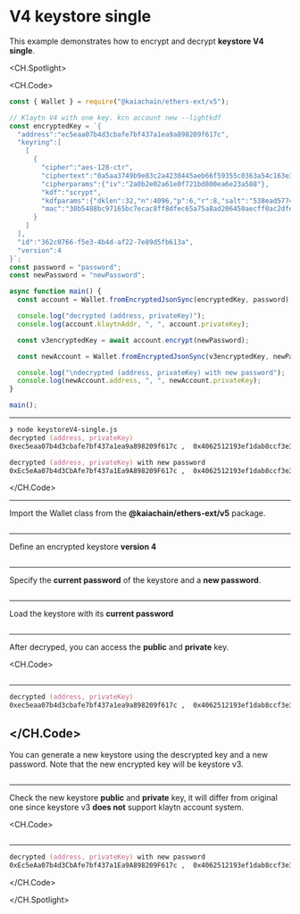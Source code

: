 # V4 keystore single

This example demonstrates how to encrypt and decrypt **keystore V4 single**.

<CH.Spotlight>

<CH.Code>

```js keystoreV4-single.js
const { Wallet } = require("@kaiachain/ethers-ext/v5");

// Klaytn V4 with one key. kcn account new --lightkdf
const encryptedKey = `{
  "address":"ec5eaa07b4d3cbafe7bf437a1ea9a898209f617c",
  "keyring":[
    [
      {
        "cipher":"aes-128-ctr",
        "ciphertext":"0a5aa3749b9e83c2a4238445aeb66f59355c0363a54c163e34e454f76e061e47",
        "cipherparams":{"iv":"2a0b2e02a61e0f721bd800ea6e23a588"},
        "kdf":"scrypt",
        "kdfparams":{"dklen":32,"n":4096,"p":6,"r":8,"salt":"538ead57745bcd946b05fe294de08256628d9a0a393fd29ced933ba5fc045b07"},
        "mac":"30b5488bc97165bc7ecac8ff8dfec65a75a8ad206450aecff0ac2dfea6f79b08"
      }
    ]
  ],
  "id":"362c0766-f5e3-4b4d-af22-7e89d5fb613a",
  "version":4
}`;
const password = "password";
const newPassword = "newPassword";

async function main() {
  const account = Wallet.fromEncryptedJsonSync(encryptedKey, password);

  console.log("decrypted (address, privateKey)");
  console.log(account.klaytnAddr, ", ", account.privateKey);

  const v3encryptedKey = await account.encrypt(newPassword);

  const newAccount = Wallet.fromEncryptedJsonSync(v3encryptedKey, newPassword);

  console.log("\ndecrypted (address, privateKey) with new password");
  console.log(newAccount.address, ", ", newAccount.privateKey);
}

main();
```
---

```zsh output
❯ node keystoreV4-single.js
decrypted (address, privateKey)
0xec5eaa07b4d3cbafe7bf437a1ea9a898209f617c ,  0x4062512193ef1dab8ccf3e3d7a4862e3c740bdf11d852954ed48bc73643e354f

decrypted (address, privateKey) with new password
0xEc5eAa07b4d3CbAfe7bf437a1Ea9A898209F617c ,  0x4062512193ef1dab8ccf3e3d7a4862e3c740bdf11d852954ed48bc73643e354f
```

</CH.Code>

---

Import the Wallet class from the **@kaiachain/ethers-ext/v5** package.

```js keystoreV4-single.js focus=1

```
---
Define an encrypted keystore **version 4**

```js keystoreV4-single.js focus=4:20

```
---
Specify the **current password** of the keystore and a **new password**.

```js keystoreV4-single.js focus=21:22

```
---
Load the keystore with its **current password**

```js keystoreV4-single.js focus=25

```
---
After decryped, you can access the **public** and **private** key.

<CH.Code>
```js keystoreV4-single.js focus=27:28

```
---

```zsh output
decrypted (address, privateKey)
0xec5eaa07b4d3cbafe7bf437a1ea9a898209f617c ,  0x4062512193ef1dab8ccf3e3d7a4862e3c740bdf11d852954ed48bc73643e354f
````

</CH.Code>
---
You can generate a new keystore using the descrypted key and a new password.  Note that the new encrypted key will be keystore v3. 

```js keystoreV4-single.js focus=30

```
---
Check the new keystore **public** and **private** key, it will differ from original one since keystore v3 **does not** support klaytn account system.

<CH.Code>
```js keystoreV4-single.js focus=32:35

```
---

```zsh output
decrypted (address, privateKey) with new password
0xEc5eAa07b4d3CbAfe7bf437a1Ea9A898209F617c ,  0x4062512193ef1dab8ccf3e3d7a4862e3c740bdf11d852954ed48bc73643e354f
````

</CH.Code>

</CH.Spotlight>
